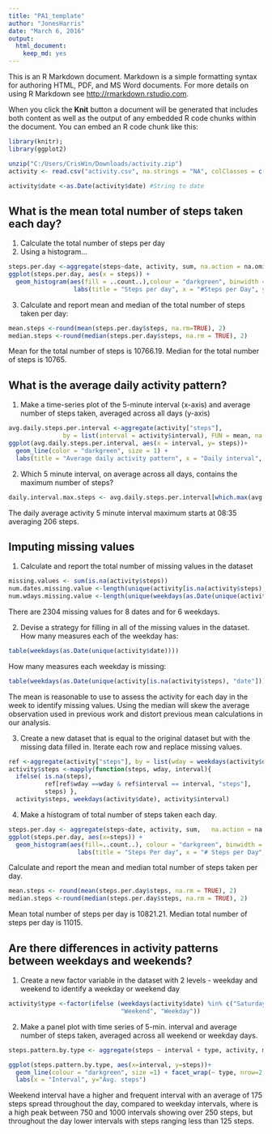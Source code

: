 ```yaml
---
title: "PA1_template"
author: "JonesHarris"
date: "March 6, 2016"
output: 
  html_document: 
    keep_md: yes
---
```


This is an R Markdown document. Markdown is a simple formatting syntax for authoring HTML, PDF, and MS Word documents. For more details on using R Markdown see <http://rmarkdown.rstudio.com>.

When you click the **Knit** button a document will be generated that includes both content as well as the output of any embedded R code chunks within the document. You can embed an R code chunk like this:

```r
library(knitr);
library(ggplot2)
```
```r
unzip("C:/Users/CrisWin/Downloads/activity.zip")
activity <- read.csv("activity.csv", na.strings = "NA", colClasses = c("numeric", "character", "numeric"))
```
```r
activity$date <-as.Date(activity$date) #String to date
```


<h2>What is the mean total number of steps taken each day?</h2>
1. Calculate the total number of steps per day
2. Using a histogram...

```r

steps.per.day <-aggregate(steps~date, activity, sum, na.action = na.omit)
ggplot(steps.per.day, aes(x = steps)) +
  geom_histogram(aes(fill = ..count..),colour = "darkgreen", binwidth = 5000) +
                  labs(title = "Steps per day", x = "#Steps per Day", y = "Frequency(# Days)")
```

3. Calculate and report mean and median of the total number of steps taken per day:
```r
mean.steps <-round(mean(steps.per.day$steps, na.rm=TRUE), 2)
median.steps <-round(median(steps.per.day$steps, na.rm = TRUE), 2)
```
Mean for the total number of steps is 10766.19.  Median for the total number of steps is 10765.

<h2>What is the average daily activity pattern?</h2>
1. Make a time-series plot of the 5-minute interval (x-axis) and average number of steps taken, averaged across all days (y-axis)

```r
avg.daily.steps.per.interval <-aggregate(activity["steps"],
               by = list(interval = activity$interval), FUN = mean, na.rm = TRUE)
ggplot(avg.daily.steps.per.interval, aes(x = interval, y= steps))+
  geom_line(color = "darkgreen", size = 1) +
  labs(title = "Average daily activity pattern", x = "Daily interval", y = " avg # steps")
```
2. Which 5 minute interval, on average across all days, contains the maximum number of steps?
```r
daily.interval.max.steps <- avg.daily.steps.per.interval[which.max(avg.daily.steps.per.interval$steps),]$interval
```
The daily average activity 5 minute interval maximum starts at 08:35 averaging 206 steps.

<h2> Imputing missing values</h2>
1. Calculate and report the total number of missing values in the dataset
```r
missing.values <- sum(is.na(activity$steps))
num.dates.missing.value <-length(unique(activity[is.na(activity$steps), "date"]))
num.wdays.missing.value <-length(unique(weekdays(as.Date(unique(activity[is.na(activity$steps), "date"])))))
```
There are 2304 missing values for 8 dates and for 6 weekdays.

2. Devise a strategy for filling in all of the missing values in the dataset.
How many measures each of the weekday has:
```r
table(weekdays(as.Date(unique(activity$date))))
```
How many measures each weekday is missing:
```r
table(weekdays(as.Date(unique(activity[is.na(activity$steps), "date"]))))
```
The mean is reasonable to use to assess the activity for each day in the week to identify  missing values. Using the median will skew the average observation used in previous work and distort previous mean calculations in our analysis.

3. Create a new dataset that is equal to the original dataset but with the missing data filled in. Iterate each row and replace missing values.
```r
ref <-aggregate(activity["steps"], by = list(wday = weekdays(activity$date), interval = activity$interval), FUN = mean, na.rm = TRUE)
activity$steps <-mapply(function(steps, wday, interval){
  ifelse( is.na(steps),
          ref[ref$wday ==wday & ref$interval == interval, "steps"],
          steps) },
  activity$steps, weekdays(activity$date), activity$interval)
```
4. Make a histogram of total number of steps taken each day.  
```r
steps.per.day <- aggregate(steps~date, activity, sum,   na.action = na.omit)
ggplot(steps.per.day, aes(x=steps)) +
  geom_histogram(aes(fill=..count..), colour = "darkgreen", binwidth = 5000) +
                   labs(title = "Steps Per day", x = "# Steps per Day", y = "Frequency(#                      Days)")
```
Calculate and report the mean and median total number of steps taken per day.
```r
mean.steps <- round(mean(steps.per.day$steps, na.rm = TRUE), 2)
median.steps <-round(median(steps.per.day$steps, na.rm = TRUE), 2)

```
Mean total number of steps per day is 10821.21.
Median total number of steps per day is 11015.

<h2> Are there differences in activity patterns between weekdays and weekends?</h2>

1. Create a new factor variable in the dataset with 2 levels - weekday and weekend
to identify a weekday or weekend day
```r
activity$type <-factor(ifelse (weekdays(activity$date) %in% c("Saturday", "Sunday"), 
                               "Weekend", "Weekday"))
```
2. Make a panel plot with time series of 5-min. interval and average number of steps taken, averaged across all weekend or weekday days.
```r
steps.pattern.by.type <- aggregate(steps ~ interval + type, activity, mean, na.action = na.omit)

ggplot(steps.pattern.by.type, aes(x=interval, y=steps))+
  geom_line(colour = "darkgreen", size =1) + facet_wrap(~ type, nrow=2, ncol=1) +
  labs(x = "Interval", y="Avg. steps")

```
Weekend interval have a higher and frequent interval with an average of 175 steps spread throughout the day, compared to weekday intervals, where is a high peak between 750 and 1000 intervals showing over 250 steps, but throughout the day lower intervals with steps ranging less than 125 steps.  
